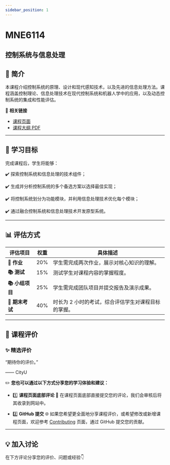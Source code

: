 ```yaml
---
sidebar_position: 1
---
```


# MNE6114
## 控制系统与信息处理

## **📘 简介**
本课程介绍控制系统的原理、设计和现代感知技术，以及先进的信息处理方法。课程涵盖控制理论、信息处理技术在现代控制系统和机器人学中的应用，以及动态控制系统的集成和性能评估。

🔗 **相关链接**
- [课程页面](https://www.cityu.edu.hk/catalogue/pg/202526/course/MNE6114.htm)
- [课程大纲 PDF](https://www.cityu.edu.hk/catalogue/pg/202526/course/MNE6114.pdf)

---

## **🎯 学习目标**

完成课程后，学生将能够：

✔️ 探索控制系统和信息处理的技术组件；

✔️ 生成并分析控制系统的多个备选方案以选择最佳实现；

✔️ 将控制系统划分为功能模块，并利用信息处理技术优化每个模块；

✔️ 通过融合控制系统和信息处理技术开发原型系统。

---

## **📊 评估方式**

| **评估项目**           | **权重** | **具体描述**                                                                                       |
|-----------------------|---------|---------------------------------------------------------------------------------------------------|
| **📝 作业**            | 20%     | 学生需完成两次作业，展示对核心知识的理解。                                                        |
| **📚 测试**            | 15%     | 测试学生对课程内容的掌握程度。                                                                    |
| **📚 小组项目**         | 25%     | 学生需完成团队项目并提交报告及演示成果。                                                          |
| **📖 期末考试**         | 40%     | 时长为 2 小时的考试，综合评估学生对课程目标的掌握。                                                |

---

## **💬 课程评价**

### ✨ **精选评价**
<div className={commentStyles.commentBox}>
    <p className={commentStyles.commentText}>
        “期待你的评价。”
    </p>
    <p className={commentStyles.commentAuthor}>—— CityU</p>
</div>

✏️ **您也可以通过以下方式分享您的学习体验和建议：**

- 1️⃣ **课程页面底部评论**
💬 在课程页面底部直接提交您的评论，我们会审核后将其收录到网站中。

- 2️⃣ **GitHub 提交**
🌐 如果您希望更全面地分享课程评价，或希望修改或新增课程页面，欢迎参考 [Contributing](/contributing) 页面，通过 GitHub 提交您的贡献。

---

## **💡 加入讨论**

在下方评论分享您的评价、问题或经验👇
<Utterances />